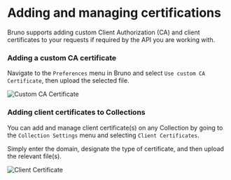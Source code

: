 # Adding and managing certifications 

Bruno supports adding custom Client Authorization (CA) and client certificates to your requests if required by the API you are working with. 

### Adding a custom CA certificate

Navigate to the `Preferences` menu in Bruno and select `Use custom CA Certificate`, then upload the selected file. 

![Custom CA Certificate](/screenshots/auth/customcacert.webp)

### Adding client certificates to Collections

You can add and manage client certificate(s) on any Collection by going to the `Collection Settings` menu and selecting `Client Certificates`. 

Simply enter the domain, designate the type of certificate, and then upload the relevant file(s). 

![Client Certificate](/screenshots/auth/clientcerts.webp)